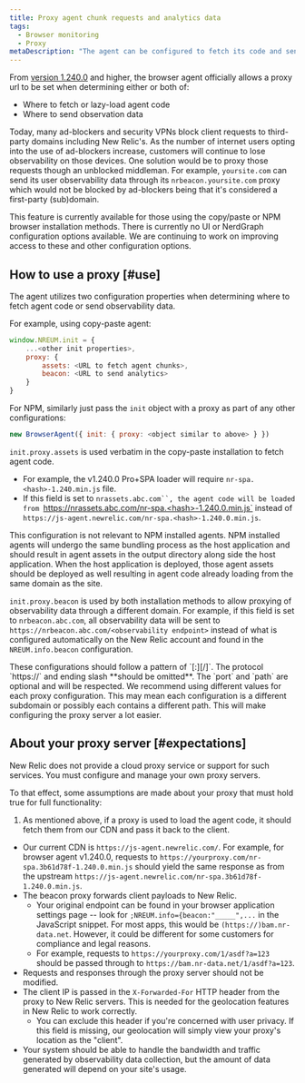 ```yaml
---
title: Proxy agent chunk requests and analytics data
tags:
  - Browser monitoring
  - Proxy
metaDescription: "The agent can be configured to fetch its code and send analytics through a proxy server instead of New Relic's endpoints."
---
```


From [version 1.240.0](/docs/release-notes/new-relic-browser-release-notes/browser-agent-release-notes) and higher, the browser agent officially allows a proxy url to be set when determining either or both of:

* Where to fetch or lazy-load agent code
* Where to send observation data

Today, many ad-blockers and security VPNs block client requests to third-party domains including New Relic's. As the number of internet users opting into the use of ad-blockers increase, customers will continue to lose observability on those devices. One solution would be to proxy those requests though an unblocked middleman. For example, `yoursite.com` can send its user observability data through its `nrbeacon.yoursite.com` proxy which would not be blocked by ad-blockers being that it's considered a first-party (sub)domain.

<Callout variant="important">
  This feature is currently available for those using the copy/paste or NPM browser installation methods. There is currently no UI or NerdGraph configuration options available. We are continuing to work on improving access to these and other configuration options.
</Callout>

## How to use a proxy [#use]

The agent utilizes two configuration properties when determining where to fetch agent code or send observability data.

For example, using copy-paste agent:

```js
window.NREUM.init = {
    ...<other init properties>,
    proxy: {
        assets: <URL to fetch agent chunks>,
        beacon: <URL to send analytics>
    }
}
```

For NPM, similarly just pass the `init` object with a proxy as part of any other configurations:

```js
new BrowserAgent({ init: { proxy: <object similar to above> } })
```

`init.proxy.assets` is used verbatim in the copy-paste installation to fetch agent code.

* For example, the v1.240.0 Pro+SPA loader will require `nr-spa.<hash>-1.240.min.js` file.
* If this field is set to `nrassets.abc.com``, the agent code will be loaded from `https://nrassets.abc.com/nr-spa.<hash>-1.240.0.min.js` instead of `https://js-agent.newrelic.com/nr-spa.<hash>-1.240.0.min.js`.

This configuration is not relevant to NPM installed agents. NPM installed agents will undergo the same bundling process as the host application and should result in agent assets in the output directory along side the host application. When the host application is deployed, those agent assets should be deployed as well resulting in agent code already loading from the same domain as the site.

`init.proxy.beacon` is used by both installation methods to allow proxying of observability data through a different domain. For example, if this field is set to `nrbeacon.abc.com`, all observability data will be sent to `https://nrbeacon.abc.com/<observability endpoint>` instead of what is configured automatically on the New Relic account and found in the `NREUM.info.beacon` configuration.

<Callout variant="important">
These configurations should follow a pattern of `<domain>[:<port>][/<path>]`. The protocol `https://` and ending slash **should be omitted**. The `port` and `path` are optional and will be respected.
</Callout>


<Callout variant="tip">
We recommend using different values for each proxy configuration. This may mean each configuration is a different subdomain or possibly each contains a different path. This will make configuring the proxy server a lot easier.
</Callout>

## About your proxy server [#expectations]

New Relic does not provide a cloud proxy service or support for such services. You must configure and manage your own proxy servers.

To that effect, some assumptions are made about your proxy that must hold true for full functionality:

1. As mentioned above, if a proxy is used to load the agent code, it should fetch them from our CDN and pass it back to the client.
 * Our current CDN is `https://js-agent.newrelic.com/`. For example, for browser agent v1.240.0, requests to `https://yourproxy.com/nr-spa.3b61d78f-1.240.0.min.js` should yield the same response as from the upstream `https://js-agent.newrelic.com/nr-spa.3b61d78f-1.240.0.min.js`.
* The beacon proxy forwards client payloads to New Relic.
  * Your original endpoint can be found in your browser application settings page -- look for `;NREUM.info={beacon:"_____",...` in the JavaScript snippet. For most apps, this would be `(https://)bam.nr-data.net`. However, it could be different for some customers for compliance and legal reasons.
  * For example, requests to `https://yourproxy.com/1/asdf?a=123` should be passed through to `https://bam.nr-data.net/1/asdf?a=123`.
* Requests and responses through the proxy server should not be modified.
* The client IP is passed in the `X-Forwarded-For` HTTP header from the proxy to New Relic servers. This is needed for the geolocation features in New Relic to work correctly.
  * You can exclude this header if you're concerned with user privacy. If this field is missing, our geolocation will simply view your proxy's location as the "client".
* Your system should be able to handle the bandwidth and traffic generated by observability data collection, but the amount of data generated will depend on your site's usage.
